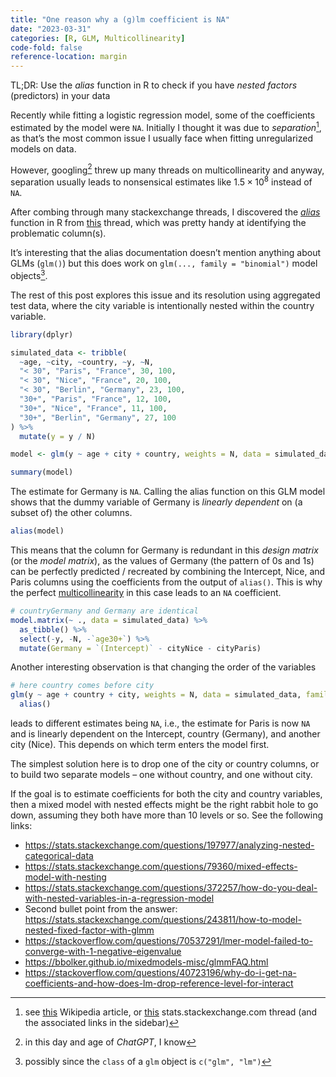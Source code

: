 ---
title: "One reason why a (g)lm coefficient is NA"
date: "2023-03-31"
categories: [R, GLM, Multicollinearity]
code-fold: false
reference-location: margin
---

TL;DR: Use the _alias_ function in R to check if you have _nested factors_ (predictors) in your data

Recently while fitting a logistic regression model, some of the coefficients estimated by the model were `NA`. Initially I thought it was due to _separation_[^1], as that's the most common issue I usually face when fitting unregularized models on data.

[^1]: see [this](https://en.wikipedia.org/wiki/Separation_(statistics)) Wikipedia article, or [this](https://stats.stackexchange.com/questions/11109/how-to-deal-with-perfect-separation-in-logistic-regression) stats.stackexchange.com thread (and the associated links in the sidebar)

However, googling[^2] threw up many threads on multicollinearity and anyway, separation usually leads to nonsensical estimates like $1.5 \times 10^8$ instead of `NA`.

[^2]: in this day and age of _ChatGPT_, I know

After combing through many stackexchange threads, I discovered the [_alias_](https://stat.ethz.ch/R-manual/R-devel/library/stats/html/alias.html) function in R from [this](https://stats.stackexchange.com/questions/13465/how-to-deal-with-an-error-such-as-coefficients-14-not-defined-because-of-singu) thread, which was pretty handy at identifying the problematic column(s).

It's interesting that the alias documentation doesn't mention anything about GLMs (`glm()`) but this does work on `glm(..., family = "binomial")` model objects[^3].

[^3]: possibly since the `class` of a `glm` object is `c("glm", "lm")`

The rest of this post explores this issue and its resolution using aggregated test data, where the city variable is intentionally nested within the country variable. 

```{r}
library(dplyr)

simulated_data <- tribble(
  ~age, ~city, ~country, ~y, ~N,
  "< 30", "Paris", "France", 30, 100,
  "< 30", "Nice", "France", 20, 100,
  "< 30", "Berlin", "Germany", 23, 100,
  "30+", "Paris", "France", 12, 100,
  "30+", "Nice", "France", 11, 100,
  "30+", "Berlin", "Germany", 27, 100
) %>% 
  mutate(y = y / N)

model <- glm(y ~ age + city + country, weights = N, data = simulated_data, family = "binomial")

summary(model)
```

The estimate for Germany is `NA`. Calling the alias function on this GLM model shows that the dummy variable of Germany is _linearly dependent_ on (a subset of) the other columns.

```{r}
alias(model)
```

This means that the column for Germany is redundant in this _design matrix_ (or the _model matrix_), as the values of Germany (the pattern of 0s and 1s) can be perfectly predicted / recreated by combining the Intercept, Nice, and Paris columns using the coefficients from the output of `alias()`. This is why the perfect [multicollinearity](https://en.wikipedia.org/wiki/Multicollinearity) in this case leads to an `NA` coefficient.

```{r}
# countryGermany and Germany are identical
model.matrix(~ ., data = simulated_data) %>% 
  as_tibble() %>% 
  select(-y, -N, -`age30+`) %>% 
  mutate(Germany = `(Intercept)` - cityNice - cityParis)
```

Another interesting observation is that changing the order of the variables

```{r}
# here country comes before city
glm(y ~ age + country + city, weights = N, data = simulated_data, family = "binomial") %>% 
  alias()
```

leads to different estimates being `NA`, i.e., the estimate for Paris is now `NA` and is linearly dependent on the Intercept, country (Germany), and another city (Nice). This depends on which term enters the model first.

The simplest solution here is to drop one of the city or country columns, or to build two separate models -- one without country, and one without city.

If the goal is to estimate coefficients for both the city and country variables, then a mixed model with nested effects might be the right rabbit hole to go down, assuming they both have more than 10 levels or so. See the following links: 

- [https://stats.stackexchange.com/questions/197977/analyzing-nested-categorical-data](https://stats.stackexchange.com/questions/197977/analyzing-nested-categorical-data)
- [https://stats.stackexchange.com/questions/79360/mixed-effects-model-with-nesting](https://stats.stackexchange.com/questions/79360/mixed-effects-model-with-nesting)
- [https://stats.stackexchange.com/questions/372257/how-do-you-deal-with-nested-variables-in-a-regression-model](https://stats.stackexchange.com/questions/372257/how-do-you-deal-with-nested-variables-in-a-regression-model)
- Second bullet point from the answer: [https://stats.stackexchange.com/questions/243811/how-to-model-nested-fixed-factor-with-glmm](https://stats.stackexchange.com/questions/243811/how-to-model-nested-fixed-factor-with-glmm)
- [https://stackoverflow.com/questions/70537291/lmer-model-failed-to-converge-with-1-negative-eigenvalue](https://stackoverflow.com/questions/70537291/lmer-model-failed-to-converge-with-1-negative-eigenvalue)
- [https://bbolker.github.io/mixedmodels-misc/glmmFAQ.html](https://bbolker.github.io/mixedmodels-misc/glmmFAQ.html)
- [https://stackoverflow.com/questions/40723196/why-do-i-get-na-coefficients-and-how-does-lm-drop-reference-level-for-interact](https://stackoverflow.com/questions/40723196/why-do-i-get-na-coefficients-and-how-does-lm-drop-reference-level-for-interact)

